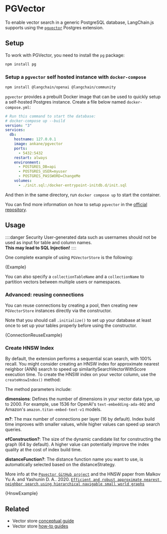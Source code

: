 # PGVector

To enable vector search in a generic PostgreSQL database, LangChain.js supports using the [`pgvector`](https://github.com/pgvector/pgvector) Postgres extension.

## Setup

To work with PGVector, you need to install the `pg` package:

```bash npm2yarn
npm install pg
```

### Setup a `pgvector` self hosted instance with `docker-compose`


<IntegrationInstallTooltip></IntegrationInstallTooltip>

```bash npm2yarn
npm install @langchain/openai @langchain/community
```

`pgvector` provides a prebuilt Docker image that can be used to quickly setup a self-hosted Postgres instance.
Create a file below named `docker-compose.yml`:


```yml
# Run this command to start the database:
# docker-compose up --build
version: "3"
services:
  db:
    hostname: 127.0.0.1
    image: ankane/pgvector
    ports:
      - 5432:5432
    restart: always
    environment:
      - POSTGRES_DB=api
      - POSTGRES_USER=myuser
      - POSTGRES_PASSWORD=ChangeMe
    volumes:
      - ./init.sql:/docker-entrypoint-initdb.d/init.sql
```

And then in the same directory, run `docker compose up` to start the container.

You can find more information on how to setup `pgvector` in the [official repository](https://github.com/pgvector/pgvector).

## Usage

::::danger Security
User-generated data such as usernames should not be used as input for table and column names.  
**This may lead to SQL Injection!**
::::


One complete example of using `PGVectorStore` is the following:

<CodeBlock language="typescript">{Example}</CodeBlock>

You can also specify a `collectionTableName` and a `collectionName` to partition vectors between multiple users or namespaces.

### Advanced: reusing connections

You can reuse connections by creating a pool, then creating new `PGVectorStore` instances directly via the constructor.

Note that you should call `.initialize()` to set up your database at least once to set up your tables properly
before using the constructor.


<CodeBlock language="typescript">{ConnectionReuseExample}</CodeBlock>

### Create HNSW Index

By default, the extension performs a sequential scan search, with 100% recall. You might consider creating an HNSW index for approximate nearest neighbor (ANN) search to speed up similaritySearchVectorWithScore execution time. To create the HNSW index on your vector column, use the `createHnswIndex()` method:

The method parameters include:

**dimensions**: Defines the number of dimensions in your vector data type, up to 2000. For example, use 1536 for OpenAI's `text-embedding-ada-002` and Amazon's `amazon.titan-embed-text-v1` models.

**m?**: The max number of connections per layer (16 by default). Index build time improves with smaller values, while higher values can speed up search queries.

**efConstruction?**: The size of the dynamic candidate list for constructing the graph (64 by default). A higher value can potentially improve the index quality at the cost of index build time.

**distanceFunction?**: The distance function name you want to use, is automatically selected based on the distanceStrategy.

More info at the [`Pgvector GitHub project`](https://github.com/pgvector/pgvector?tab=readme-ov-file#hnsw) and the HNSW paper from Malkov Yu A. and Yashunin D. A.. 2020. [`Efficient and robust approximate nearest neighbor search using hierarchical navigable small world graphs`](https://arxiv.org/pdf/1603.09320)


<CodeBlock language="typescript">{HnswExample}</CodeBlock>

## Related

- Vector store [conceptual guide](/docs/concepts/#vectorstores)
- Vector store [how-to guides](/docs/how_to/#vectorstores)
